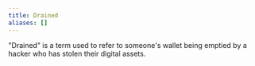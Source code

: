 ```yaml
---
title: Drained
aliases: []
---
```




"Drained" is a term used to refer to someone's wallet being emptied by a hacker who has stolen their digital assets.
